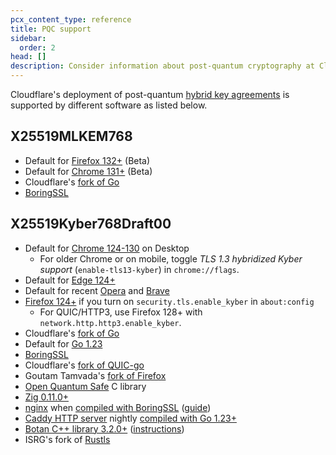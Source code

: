 ```yaml
---
pcx_content_type: reference
title: PQC support
sidebar:
  order: 2
head: []
description: Consider information about post-quantum cryptography at Cloudflare - deployed key agreements and software support.
---
```


Cloudflare's deployment of post-quantum [hybrid key agreements](/ssl/post-quantum-cryptography/#hybrid-key-agreement) is supported by different software as listed below.

## X25519MLKEM768
- Default for [Firefox 132+](https://www.mozilla.org/firefox/channel/desktop/) (Beta)
- Default for [Chrome 131+](https://www.google.com/chrome/beta/) (Beta)
- Cloudflare's [fork of Go](https://github.com/cloudflare/go)
- [BoringSSL](https://boringssl.googlesource.com/boringssl/)

## X25519Kyber768Draft00

- Default for [Chrome 124-130](https://www.google.com/chrome/) on Desktop
    - For older Chrome or on mobile, toggle _TLS 1.3 hybridized Kyber support_ (`enable-tls13-kyber`) in `chrome://flags`.
- Default for [Edge 124+](https://microsoft.com/edge/)
- Default for recent [Opera](https://opera.com) and [Brave](https://brave.com)
- [Firefox 124+](https://www.mozilla.org/firefox) if you turn on `security.tls.enable_kyber` in `about:config`
    - For QUIC/HTTP3, use Firefox 128+ with `network.http.http3.enable_kyber`.
- Cloudflare's [fork of Go](https://github.com/cloudflare/go)
- Default for [Go 1.23](https://github.com/golang/go/issues/67061)
- [BoringSSL](https://boringssl.googlesource.com/boringssl/)
- Cloudflare's [fork of QUIC-go](https://github.com/cloudflare/qtls-pq)
- Goutam Tamvada's [fork of Firefox](https://github.com/xvzcf/firefox-pq-demos)
- [Open Quantum Safe](https://openquantumsafe.org/) C library
- [Zig 0.11.0+](https://ziglang.org/)
- [nginx](https://www.nginx.org/) when [compiled with BoringSSL](https://mailman.nginx.org/pipermail/nginx/2023-August/NOISOYU3QTB2DGIYUBGF7CAMQHDI2QLT.html) ([guide](https://blog.centminmod.com/2023/10/03/2860/how-to-enable-cloudflare-post-quantum-x25519kyber768-key-exchange-support-in-centmin-mod-nginx/))
- [Caddy HTTP server](https://caddyserver.com/) nightly [compiled with Go 1.23+](https://gist.github.com/bwesterb/2f7bfa7ae689de0d242b56ea3ecac424)
- [Botan C++ library 3.2.0+](https://botan.randombit.net/) ([instructions](https://github.com/randombit/botan/discussions/3747))
- ISRG's fork of [Rustls](https://www.memorysafety.org/blog/pq-key-exchange/)